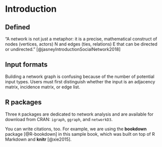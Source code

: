 # Introduction {#intro}

## Defined

"A network is not just a metaphor: it is a precise, mathematical construct of nodes (vertices, actors) N and edges (ties, relations) E that can be directed or undirected." [@jasneyIntroductionSocialNetwork2018]

## Input formats

Building a network graph is confusing because of the number of potential input types. Users must first distinguish whether the input is an adjacency matrix, incidence matrix, or edge list.

## R packages

Three `R` packages are dedicated to network analysis and are available for download from CRAN:  `igraph`, `ggraph`, and `networkD3`.


You can write citations, too. For example, we are using the **bookdown** package [@R-bookdown] in this sample book, which was built on top of R Markdown and **knitr** [@xie2015].
